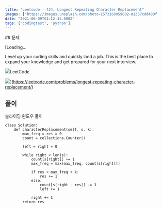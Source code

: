 ```yaml
---
title: "Leetcode - 424. Longest Repeating Character Replacement"
images: ["https://images.unsplash.com/photo-1573160059602-81357cdd480f?crop=entropy&cs=tinysrgb&fit=max&fm=jpg&ixid=MnwxMTc3M3wwfDF8c2VhcmNofDF8fGxvbmd8ZW58MHx8fHwxNjIzMjAxNjIx&ixlib=rb-1.2.1&q=80&w=2000"]
date: "2021-06-09T01:12:15.000Z"
tags: ['codingtest', 'python']
---
```


<TOCInline toc={props.toc} asDisclosure />
## 문제

[Loading...

Level up your coding skills and quickly land a job. This is the best place to expand your knowledge and get prepared for your next interview.

![](https://leetcode.com/favicon-192x192.png)LeetCode

![](https://leetcode.com/static/images/LeetCode_Sharing.png)](https://leetcode.com/problems/longest-repeating-character-replacement/)

## 풀이

슬라이딩 윈도우 풀이

```
class Solution:
    def characterReplacement(self, s, k):
        max_freq = res = 0
        count = collections.Counter()

        left = right = 0

        while right < len(s):
            count[s[right]] += 1
            max_freq = max(max_freq, count[s[right]])

            if res < max_freq + k:
                res += 1
            else:
                count[s[right - res]] -= 1
                left += 1

            right += 1
        return res
```
